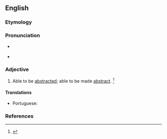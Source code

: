 ==English==

===Etymology===
{{suffix|en|abstract|able}}

===Pronunciation===
* {{a|RP}} {{IPA|en|/əbˈstɹækt.ə.bl̩/}}
* {{a|US}} {{IPA|en|/əbˈstɹækt.ə.bl̩/|/æbˈstɹækt.ə.bl̩/}}

===Adjective===
{{en-adj}}
# Able to be [[abstracted]]; able to be made [[abstract]]. {{defdate|First attested in the late 19<sup>th</sup> century.}} <ref name=SOED>{{R:SOED5|page=10}}</ref>

====Translations====
{{trans-top|able to be abstracted}}
* Portuguese: {{t|pt|abstraível}}
{{trans-mid}}
{{trans-bottom}}

===References===
<references/>